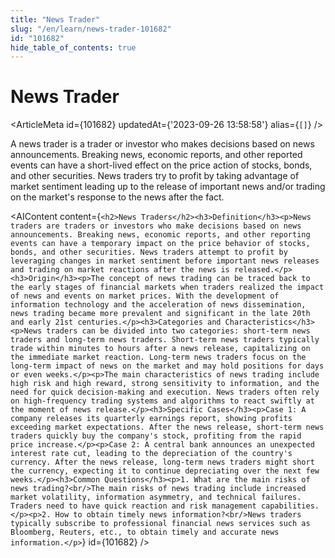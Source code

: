 ```yaml
---
title: "News Trader"
slug: "/en/learn/news-trader-101682"
id: "101682"
hide_table_of_contents: true
---
```



# News Trader

<ArticleMeta id={101682} updatedAt={'2023-09-26 13:58:58'} alias={`[]`} />
<div className='border-solid border-b border-t-0 my-4 border-[var(--ifm-color-gray-300)]' />

A news trader is a trader or investor who makes decisions based on news announcements. Breaking news, economic reports, and other reported events can have a short-lived effect on the price action of stocks, bonds, and other securities. News traders try to profit by taking advantage of market sentiment leading up to the release of important news and/or trading on the market's response to the news after the fact.

<AIContent content={`<h2>News Traders</h2><h3>Definition</h3><p>News traders are traders or investors who make decisions based on news announcements. Breaking news, economic reports, and other reporting events can have a temporary impact on the price behavior of stocks, bonds, and other securities. News traders attempt to profit by leveraging changes in market sentiment before important news releases and trading on market reactions after the news is released.</p><h3>Origin</h3><p>The concept of news trading can be traced back to the early stages of financial markets when traders realized the impact of news and events on market prices. With the development of information technology and the acceleration of news dissemination, news trading became more prevalent and significant in the late 20th and early 21st centuries.</p><h3>Categories and Characteristics</h3><p>News traders can be divided into two categories: short-term news traders and long-term news traders. Short-term news traders typically trade within minutes to hours after a news release, capitalizing on the immediate market reaction. Long-term news traders focus on the long-term impact of news on the market and may hold positions for days or even weeks.</p><p>The main characteristics of news trading include high risk and high reward, strong sensitivity to information, and the need for quick decision-making and execution. News traders often rely on high-frequency trading systems and algorithms to react swiftly at the moment of news release.</p><h3>Specific Cases</h3><p>Case 1: A company releases its quarterly earnings report, showing profits exceeding market expectations. After the news release, short-term news traders quickly buy the company's stock, profiting from the rapid price increase.</p><p>Case 2: A central bank announces an unexpected interest rate cut, leading to the depreciation of the country's currency. After the news release, long-term news traders might short the currency, expecting it to continue depreciating over the next few weeks.</p><h3>Common Questions</h3><p>1. What are the main risks of news trading?<br/>The main risks of news trading include increased market volatility, information asymmetry, and technical failures. Traders need to have quick reaction and risk management capabilities.</p><p>2. How to obtain timely news information?<br/>News traders typically subscribe to professional financial news services such as Bloomberg, Reuters, etc., to obtain timely and accurate news information.</p>`} id={101682} />
